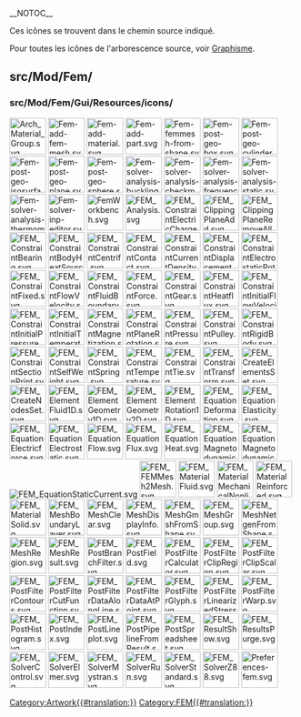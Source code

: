 __NOTOC__
<languages/>

Ces icônes se trouvent dans le chemin source indiqué. 

Pour toutes les icônes de l'arborescence source, voir [[Artwork/fr|Graphisme]].

== src/Mod/Fem/ ==

=== src/Mod/Fem/Gui/Resources/icons/ ===

[[File:Arch_Material_Group.svg|64px]]
[[File:Fem-add-fem-mesh.svg|64px]]
[[File:Fem-add-material.svg|64px]]
[[File:Fem-add-part.svg|64px]]
[[File:Fem-femmesh-from-shape.svg|64px]]
[[File:Fem-post-geo-box.svg|64px]]
[[File:Fem-post-geo-cylinder.svg|64px]]
[[File:Fem-post-geo-isosurface.svg|64px]]
[[File:Fem-post-geo-plane.svg|64px]]
[[File:Fem-post-geo-sphere.svg|64px]]
[[File:Fem-solver-analysis-buckling.svg|64px]]
[[File:Fem-solver-analysis-checkmesh.svg|64px]]
[[File:Fem-solver-analysis-frequency.svg|64px]]
[[File:Fem-solver-analysis-static.svg|64px]]
[[File:Fem-solver-analysis-thermomechanical.svg|64px]]
[[File:Fem-solver-inp-editor.svg|64px]]
[[File:FemWorkbench.svg|64px]]
[[File:FEM_Analysis.svg|64px]]
[[File:FEM_ConstraintElectricChargeDensity.svg|64px]]
[[File:FEM_ClippingPlaneAdd.svg|64px]]
[[File:FEM_ClippingPlaneRemoveAll.svg|64px]]
[[File:FEM_ConstraintBearing.svg|64px]]
[[File:FEM_ConstraintBodyHeatSource.svg|64px]]
[[File:FEM_ConstraintCentrif.svg|64px]]
[[File:FEM_ConstraintContact.svg|64px]]
[[File:FEM_ConstraintCurrentDensity.svg|64px]]
[[File:FEM_ConstraintDisplacement.svg|64px]]
[[File:FEM_ConstraintElectrostaticPotential.svg|64px]]
[[File:FEM_ConstraintFixed.svg|64px]]
[[File:FEM_ConstraintFlowVelocity.svg|64px]]
[[File:FEM_ConstraintFluidBoundary.svg|64px]]
[[File:FEM_ConstraintForce.svg|64px]]
[[File:FEM_ConstraintGear.svg|64px]]
[[File:FEM_ConstraintHeatflux.svg|64px]]
[[File:FEM_ConstraintInitialFlowVelocity.svg|64px]]
[[File:FEM_ConstraintInitialPressure.svg|64px]]
[[File:FEM_ConstraintInitialTemperature.svg|64px]]
[[File:FEM_ConstraintMagnetization.svg|64px]]
[[File:FEM_ConstraintPlaneRotation.svg|64px]]
[[File:FEM_ConstraintPressure.svg|64px]]
[[File:FEM_ConstraintPulley.svg|64px]]
[[File:FEM_ConstraintRigidBody.svg|64px]]
[[File:FEM_ConstraintSectionPrint.svg|64px]]
[[File:FEM_ConstraintSelfWeight.svg|64px]]
[[File:FEM_ConstraintSpring.svg|64px]]
[[File:FEM_ConstraintTemperature.svg|64px]]
[[File:FEM_ConstraintTie.svg|64px]]
[[File:FEM_ConstraintTransform.svg|64px]]
[[File:FEM_CreateElementsSet.svg|64px]]
[[File:FEM_CreateNodesSet.svg|64px]]
[[File:FEM_ElementFluid1D.svg|64px]]
[[File:FEM_ElementGeometry1D.svg|64px]]
[[File:FEM_ElementGeometry2D.svg|64px]]
[[File:FEM_ElementRotation1D.svg|64px]]
[[File:FEM_EquationDeformation.svg|64px]]
[[File:FEM_EquationElasticity.svg|64px]]
[[File:FEM_EquationElectricforce.svg|64px]]
[[File:FEM_EquationElectrostatic.svg|64px]]
[[File:FEM_EquationFlow.svg|64px]]
[[File:FEM_EquationFlux.svg|64px]]
[[File:FEM_EquationHeat.svg|64px]]
[[File:FEM_EquationMagnetodynamic.svg|64px]]
[[File:FEM_EquationMagnetodynamic2D.svg|64px]]
[[File:FEM_EquationStaticCurrent.svg]]
[[File:FEM_FEMMesh2Mesh.svg|64px]]
[[File:FEM_MaterialFluid.svg|64px]]
[[File:FEM_MaterialMechanicalNonlinear.svg|64px]]
[[File:FEM_MaterialReinforced.svg|64px]]
[[File:FEM_MaterialSolid.svg|64px]]
[[File:FEM_MeshBoundaryLayer.svg|64px]]
[[File:FEM_MeshClear.svg|64px]]
[[File:FEM_MeshDisplayInfo.svg|64px]]
[[File:FEM_MeshGmshFromShape.svg|64px]]
[[File:FEM_MeshGroup.svg|64px]]
[[File:FEM_MeshNetgenFromShape.svg|64px]]
[[File:FEM_MeshRegion.svg|64px]]
[[File:FEM_MeshResult.svg|64px]]
[[File:FEM_PostBranchFilter.svg|64px]]
[[File:FEM_PostField.svg|64px]]
[[File:FEM_PostFilterCalculator.svg|64px]]
[[File:FEM_PostFilterClipRegion.svg|64px]]
[[File:FEM_PostFilterClipScalar.svg|64px]]
[[File:FEM_PostFilterContours.svg|64px]]
[[File:FEM_PostFilterCutFunction.svg|64px]]
[[File:FEM_PostFilterDataAlongLine.svg|64px]]
[[File:FEM_PostFilterDataAtPoint.svg|64px]]
[[File:FEM_PostFilterGlyph.svg|64px]]
[[File:FEM_PostFilterLinearizedStresses.svg|64px]]
[[File:FEM_PostFilterWarp.svg|64px]]
[[File:FEM_PostHistogram.svg|64px]]
[[File:FEM_PostIndex.svg|64px]]
[[File:FEM_PostLineplot.svg|64px]]
[[File:FEM_PostPipelineFromResult.svg|64px]]
[[File:FEM_PostSpreadsheet.svg|64px]]
[[File:FEM_ResultShow.svg|64px]]
[[File:FEM_ResultsPurge.svg|64px]]
[[File:FEM_SolverControl.svg|64px]]
[[File:FEM_SolverElmer.svg|64px]]
[[File:FEM_SolverMystran.svg|64px]]
[[File:FEM_SolverRun.svg|64px]]
[[File:FEM_SolverStandard.svg|64px]]
[[File:FEM_SolverZ88.svg|64px]]
[[File:Preferences-fem.svg|64px]]


[[Category:Artwork{{#translation:}}]]
<noinclude>[[Category:FEM{{#translation:}}]]</noinclude> <!-- we don't want this transcluded -->